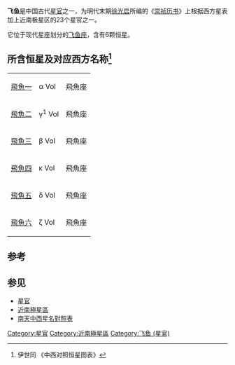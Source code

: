 '''飞鱼 '''是中国古代[[星官|星官]]之一，为明代末期[[徐光启|徐光启]]所编的《[[崇祯历书|崇祯历书]]》上根据西方星表加上近南极星区的23个星官之一。

它位于现代星座划分的[[飞鱼座|飞鱼座]]，含有6颗恒星。

==所含恒星及对应西方名称<ref>伊世同 《中西对照恒星图表》</ref>==

{| class="wikitable" align="center" style="text-align:center; width:60%"
|-
| [[飛魚一|飛魚一]] || α Vol || 飛魚座
|-
| [[飛魚二|飛魚二]] || γ<sup>1</sup> Vol || 飛魚座
|-
| [[飛魚三|飛魚三]] || β Vol || 飛魚座
|-
| [[飛魚四|飛魚四]] || κ Vol || 飛魚座
|-
| [[飛魚五|飛魚五]] || δ Vol || 飛魚座
|-
| [[飛魚六|飛魚六]] || ζ Vol || 飛魚座
|}

==参考==
{{reflist}}

==参见==
*[[星官|星官]]
*[[近南極星區|近南極星區]]
*[[南天中西星名對照表|南天中西星名對照表]]

{{中国古代星官-南天}}

{{小作品}}

[[Category:星官|Category:星官]]
[[Category:近南極星區|Category:近南極星區]]
[[Category:飞鱼_(星官)|Category:飞鱼 (星官)]]